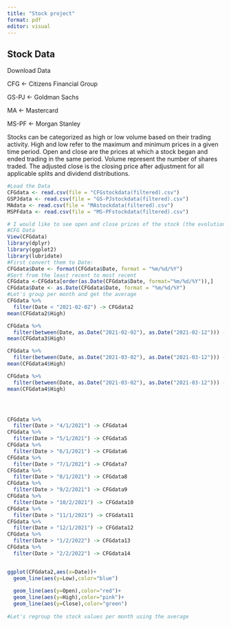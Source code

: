 ```yaml
---
title: "Stock project"
format: pdf
editor: visual
---
```


## Stock Data

Download Data

CFG \<- Citizens Financial Group

GS-PJ \<- Goldman Sachs

MA \<- Mastercard

MS-PF \<- Morgan Stanley

Stocks can be categorized as high or low volume based on their trading activity. High and low refer to the maximum and minimum prices in a given time period. Open and close are the prices at which a stock began and ended trading in the same period. Volume represent the number of shares traded. The adjusted close is the closing price after adjustment for all applicable splits and dividend distributions.

```r
#Load the Data
CFGdata <- read.csv(file = "CFGstockdata(filtered).csv") 
GSPJdata <- read.csv(file = "GS-PJstockdata(filtered).csv")
MAdata <- read.csv(file = "MAstockdata(filtered).csv")
MSPFdata <- read.csv(file = "MS-PFstockdata(filtered).csv")

```

```r
# I would like to see open and close prices of the stock (the evolution)
#CFG Data
View(CFGdata)
library(dplyr)
library(ggplot2)
library(lubridate)
#First convert them to Date:
CFGdata$Date <- format(CFGdata$Date, format = "%m/%d/%Y")
#Sort from the least recent to most recent
CFGdata <-CFGdata[order(as.Date(CFGdata$Date, format="%m/%d/%Y")),]
CFGdata$Date <- as.Date(CFGdata$Date, format = "%m/%d/%Y")
#Let's group per month and get the average
CFGdata %>%
  filter(Date < "2021-02-02") -> CFGdata2
mean(CFGdata2$High)  

CFGdata %>%
  filter(between(Date, as.Date("2021-02-02"), as.Date("2021-02-12"))) -> CFGdata3
mean(CFGdata3$High) 

CFGdata %>%
  filter(between(Date, as.Date("2021-03-02"), as.Date("2021-03-12"))) -> CFGdata4
mean(CFGdata4$High) 

CFGdata %>%
  filter(between(Date, as.Date("2021-03-02"), as.Date("2021-03-12"))) -> CFGdata4
mean(CFGdata4$High) 




CFGdata %>%
  filter(Date > "4/1/2021") -> CFGdata4
CFGdata %>%
  filter(Date > "5/1/2021") -> CFGdata5
CFGdata %>%
  filter(Date > "6/1/2021") -> CFGdata6
CFGdata %>%
  filter(Date > "7/1/2021") -> CFGdata7
CFGdata %>%
  filter(Date > "8/1/2021") -> CFGdata8
CFGdata %>%
  filter(Date > "9/2/2021") -> CFGdata9
CFGdata %>%
  filter(Date > "10/2/2021") -> CFGdata10
CFGdata %>%
  filter(Date > "11/1/2021") -> CFGdata11
CFGdata %>%
  filter(Date > "12/1/2021") -> CFGdata12
CFGdata %>%
  filter(Date > "1/2/2022") -> CFGdata13
CFGdata %>%
  filter(Date > "2/2/2022") -> CFGdata14


ggplot(CFGdata2,aes(x=Date))+
  geom_line(aes(y=Low),color="blue")
  
  geom_line(aes(y=Open),color="red")+
  geom_line(aes(y=High),color="pink")+
  geom_line(aes(y=Close),color="green") 
  
#Let's regroup the stock values per month using the average


```
